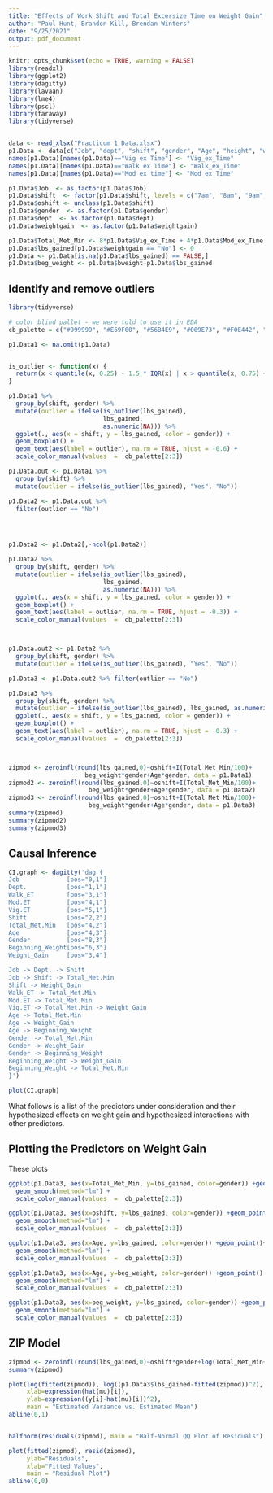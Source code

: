 ```yaml
---
title: "Effects of Work Shift and Total Excersize Time on Weight Gain"
author: "Paul Hunt, Brandon Kill, Brendan Winters"
date: "9/25/2021"
output: pdf_document
---
```


```r
knitr::opts_chunk$set(echo = TRUE, warning = FALSE)
library(readxl)
library(ggplot2)
library(dagitty)
library(lavaan)
library(lme4)
library(pscl)
library(faraway)
library(tidyverse)


data <- read_xlsx("Practicum 1 Data.xlsx")
p1.Data <- data[c("Job", "dept", "shift", "gender", "Age", "height", "weightgain", "lbs_gained", "bweight", "BMI", "Vig ex Time", "Walk ex Time", "Mod ex time", "Total_Met_Min")]
names(p1.Data)[names(p1.Data)=="Vig ex Time"] <- "Vig_ex_Time"
names(p1.Data)[names(p1.Data)=="Walk ex Time"] <- "Walk_ex_Time"
names(p1.Data)[names(p1.Data)=="Mod ex time"] <- "Mod_ex_Time"

p1.Data$Job  <- as.factor(p1.Data$Job)
p1.Data$shift  <- factor(p1.Data$shift, levels = c("7am", "8am", "9am", "10am","11am","12pm","1pm","2pm", "other"))
p1.Data$oshift <- unclass(p1.Data$shift)
p1.Data$gender  <- as.factor(p1.Data$gender)
p1.Data$dept  <- as.factor(p1.Data$dept)
p1.Data$weightgain  <- as.factor(p1.Data$weightgain)

p1.Data$Total_Met_Min <- 8*p1.Data$Vig_ex_Time + 4*p1.Data$Mod_ex_Time + 3.3*p1.Data$Walk_ex_Time
p1.Data$lbs_gained[p1.Data$weightgain == "No"] <- 0
p1.Data <- p1.Data[is.na(p1.Data$lbs_gained) == FALSE,]
p1.Data$beg_weight <- p1.Data$bweight-p1.Data$lbs_gained 
```

## Identify and remove outliers
```r
library(tidyverse)

# color blind pallet - we were told to use it in EDA
cb_palette = c("#999999", "#E69F00", "#56B4E9", "#009E73", "#F0E442", "#0072B2", "#D55E00", "#CC79A7")

p1.Data1 <- na.omit(p1.Data)


is_outlier <- function(x) {
  return(x < quantile(x, 0.25) - 1.5 * IQR(x) | x > quantile(x, 0.75) + 1.5 * IQR(x))
}

p1.Data1 %>%
  group_by(shift, gender) %>%
  mutate(outlier = ifelse(is_outlier(lbs_gained), 
                          lbs_gained, 
                          as.numeric(NA))) %>%
  ggplot(., aes(x = shift, y = lbs_gained, color = gender)) +
  geom_boxplot() +
  geom_text(aes(label = outlier), na.rm = TRUE, hjust = -0.6) +
  scale_color_manual(values  =  cb_palette[2:3])

p1.Data.out <- p1.Data1 %>%
  group_by(shift) %>%
  mutate(outlier = ifelse(is_outlier(lbs_gained), "Yes", "No"))

p1.Data2 <- p1.Data.out %>%
  filter(outlier == "No")




p1.Data2 <- p1.Data2[,-ncol(p1.Data2)]

p1.Data2 %>%
  group_by(shift, gender) %>%
  mutate(outlier = ifelse(is_outlier(lbs_gained), 
                          lbs_gained, 
                          as.numeric(NA))) %>%
  ggplot(., aes(x = shift, y = lbs_gained, color = gender)) +
  geom_boxplot() +
  geom_text(aes(label = outlier, na.rm = TRUE, hjust = -0.3)) +
  scale_color_manual(values  =  cb_palette[2:3])



p1.Data.out2 <- p1.Data2 %>%
  group_by(shift, gender) %>%
  mutate(outlier = ifelse(is_outlier(lbs_gained), "Yes", "No"))

p1.Data3 <- p1.Data.out2 %>% filter(outlier == "No")

p1.Data3 %>%
  group_by(shift, gender) %>%
  mutate(outlier = ifelse(is_outlier(lbs_gained), lbs_gained, as.numeric(NA))) %>%
  ggplot(., aes(x = shift, y = lbs_gained, color = gender)) +
  geom_boxplot() +
  geom_text(aes(label = outlier), na.rm = TRUE, hjust = -0.3) +
  scale_color_manual(values  =  cb_palette[2:3])



zipmod <- zeroinfl(round(lbs_gained,0)~oshift+I(Total_Met_Min/100)+
                     beg_weight*gender+Age*gender, data = p1.Data1)
zipmod2 <- zeroinfl(round(lbs_gained,0)~oshift+I(Total_Met_Min/100)+
                      beg_weight*gender+Age*gender, data = p1.Data2)
zipmod3 <- zeroinfl(round(lbs_gained,0)~oshift+I(Total_Met_Min/100)+
                      beg_weight*gender+Age*gender, data = p1.Data3)
summary(zipmod)
summary(zipmod2)
summary(zipmod3)
```



## Causal Inference
```r
CI.graph <- dagitty('dag {
Job             [pos="0,1"]
Dept.           [pos="1,1"]
Walk_ET         [pos="3,1"]
Mod.ET          [pos="4,1"]
Vig.ET          [pos="5,1"]
Shift           [pos="2,2"]
Total_Met.Min   [pos="4,2"]
Age             [pos="4,3"]
Gender          [pos="8,3"]
Beginning_Weight[pos="6,3"]
Weight_Gain     [pos="3,4"]

Job -> Dept. -> Shift
Job -> Shift -> Total_Met.Min
Shift -> Weight_Gain 
Walk_ET -> Total_Met.Min
Mod.ET -> Total_Met.Min
Vig.ET -> Total_Met.Min -> Weight_Gain
Age -> Total_Met.Min
Age -> Weight_Gain
Age -> Beginning_Weight
Gender -> Total_Met.Min
Gender -> Weight_Gain
Gender -> Beginning_Weight
Beginning_Weight -> Weight_Gain
Beginning_Weight -> Total_Met.Min
}')

plot(CI.graph)
```
What follows is a list of the predictors under consideration and their hypothesized effects on weight gain and hypothesized interactions with other predictors.

\begin{itemize}
\item \bf{Total Metabolic Minutes:} This variable represents total exercise time for respondents in an average week, weighted by the intensity of the exercise. We expect exercise to have a direct effect on weigh gain, most likely with an inverse relationship.

\item \bf{Shift:} This variable indicates the shift in which respondents begin their work day. For ease of interpretation, we have chosen to model it as an ordinal variable, allowing us to analyze the effect of starting work earlier or later. We expect shift to have an effect on total metabolic minutes, since workers may struggle to fit regular exercise into their daily routines depending on their work schedules. Additionally, we are interested in modeling any potential direct effect of shift on weight gain to see if the call center could implement some change to their schedules to facilitate better health.

\item \bf{Age:} We expect the respondent's age to have some effect on total metabolic minutes, since people may find more vigorous exercise more difficult as they age. It may also affect the respondent's beginning weight. Additionally, we expect some direct effect of age on weight gain as metabolism changes with age.

\item \bf{Gender:} The respondent's gender likely affects total metabolic minutes as men and women might tend to engage in different types of exercise on average, and we can expect beginning weight to be affected since men are heavier than women on average. It may also have an effect on weight gain, assuming that the is some difference between the metabolic processes of mean and women on average.

\item \bf{Beginning Weight:} We can expect some influence of initial weight on total metabolic minutes, since the respondent's weight may inform us to their propensity to exercise. It may also impact weight gain, assuming that it serves as a proxy for overall health or innate metabolic levels.
\end{itemize}

## Plotting the Predictors on Weight Gain

These plots 
```r
ggplot(p1.Data3, aes(x=Total_Met_Min, y=lbs_gained, color=gender)) +geom_point()+
  geom_smooth(method="lm") +
  scale_color_manual(values  =  cb_palette[2:3])
```

```r
ggplot(p1.Data3, aes(x=oshift, y=lbs_gained, color=gender)) +geom_point()+
  geom_smooth(method="lm") +
  scale_color_manual(values  =  cb_palette[2:3])
```

```r
ggplot(p1.Data3, aes(x=Age, y=lbs_gained, color=gender)) +geom_point()+
  geom_smooth(method="lm") +
  scale_color_manual(values  =  cb_palette[2:3])

ggplot(p1.Data3, aes(x=Age, y=beg_weight, color=gender)) +geom_point()+
  geom_smooth(method="lm") +
  scale_color_manual(values  =  cb_palette[2:3])
```



```r
ggplot(p1.Data3, aes(x=beg_weight, y=lbs_gained, color=gender)) +geom_point()+
  geom_smooth(method="lm") +
  scale_color_manual(values  =  cb_palette[2:3])
```

## ZIP Model
```r
zipmod <- zeroinfl(round(lbs_gained,0)~oshift*gender+log(Total_Met_Min+1)*gender+beg_weight*gender+Age, data = p1.Data3)
summary(zipmod)
```

```r
plot(log(fitted(zipmod)), log((p1.Data3$lbs_gained-fitted(zipmod))^2),
     xlab=expression(hat(mu)[i]),
     ylab=expression((y[i]-hat(mu)[i])^2),
     main = "Estimated Variance vs. Estimated Mean")
abline(0,1)


halfnorm(residuals(zipmod), main = "Half-Normal QQ Plot of Residuals")

plot(fitted(zipmod), resid(zipmod),
     ylab="Residuals",
     xlab="Fitted Values",
     main = "Residual Plot")
abline(0,0)
```

